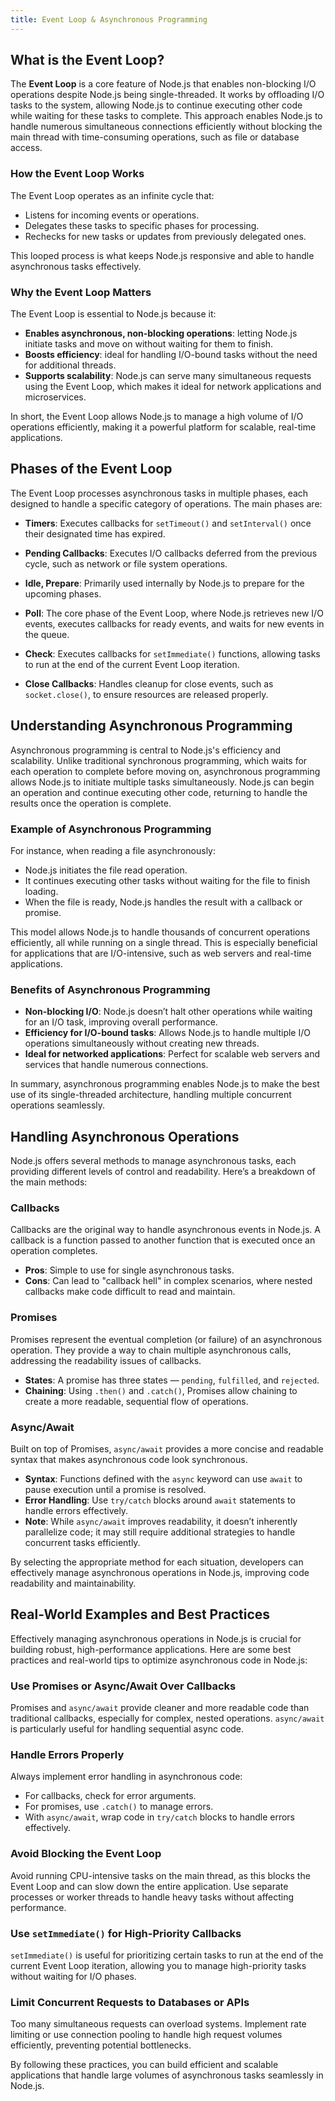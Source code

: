 ```yaml
---
title: Event Loop & Asynchronous Programming
---
```


## What is the Event Loop?

The **Event Loop** is a core feature of Node.js that enables non-blocking I/O operations despite Node.js being single-threaded. It works by offloading I/O tasks to the system, allowing Node.js to continue executing other code while waiting for these tasks to complete. This approach enables Node.js to handle numerous simultaneous connections efficiently without blocking the main thread with time-consuming operations, such as file or database access.

### How the Event Loop Works

The Event Loop operates as an infinite cycle that:

- Listens for incoming events or operations.
- Delegates these tasks to specific phases for processing.
- Rechecks for new tasks or updates from previously delegated ones.

This looped process is what keeps Node.js responsive and able to handle asynchronous tasks effectively.

### Why the Event Loop Matters

The Event Loop is essential to Node.js because it:

- **Enables asynchronous, non-blocking operations**: letting Node.js initiate tasks and move on without waiting for them to finish.
- **Boosts efficiency**: ideal for handling I/O-bound tasks without the need for additional threads.
- **Supports scalability**: Node.js can serve many simultaneous requests using the Event Loop, which makes it ideal for network applications and microservices.

In short, the Event Loop allows Node.js to manage a high volume of I/O operations efficiently, making it a powerful platform for scalable, real-time applications.

## Phases of the Event Loop

The Event Loop processes asynchronous tasks in multiple phases, each designed to handle a specific category of operations. The main phases are:

- **Timers**: Executes callbacks for `setTimeout()` and `setInterval()` once their designated time has expired.
- **Pending Callbacks**: Executes I/O callbacks deferred from the previous cycle, such as network or file system operations.
- **Idle, Prepare**: Primarily used internally by Node.js to prepare for the upcoming phases.

- **Poll**: The core phase of the Event Loop, where Node.js retrieves new I/O events, executes callbacks for ready events, and waits for new events in the queue.

- **Check**: Executes callbacks for `setImmediate()` functions, allowing tasks to run at the end of the current Event Loop iteration.

- **Close Callbacks**: Handles cleanup for close events, such as `socket.close()`, to ensure resources are released properly.

## Understanding Asynchronous Programming

Asynchronous programming is central to Node.js's efficiency and scalability. Unlike traditional synchronous programming, which waits for each operation to complete before moving on, asynchronous programming allows Node.js to initiate multiple tasks simultaneously. Node.js can begin an operation and continue executing other code, returning to handle the results once the operation is complete.

### Example of Asynchronous Programming

For instance, when reading a file asynchronously:

- Node.js initiates the file read operation.
- It continues executing other tasks without waiting for the file to finish loading.
- When the file is ready, Node.js handles the result with a callback or promise.

This model allows Node.js to handle thousands of concurrent operations efficiently, all while running on a single thread. This is especially beneficial for applications that are I/O-intensive, such as web servers and real-time applications.

### Benefits of Asynchronous Programming

- **Non-blocking I/O**: Node.js doesn’t halt other operations while waiting for an I/O task, improving overall performance.
- **Efficiency for I/O-bound tasks**: Allows Node.js to handle multiple I/O operations simultaneously without creating new threads.
- **Ideal for networked applications**: Perfect for scalable web servers and services that handle numerous connections.

In summary, asynchronous programming enables Node.js to make the best use of its single-threaded architecture, handling multiple concurrent operations seamlessly.

## Handling Asynchronous Operations

Node.js offers several methods to manage asynchronous tasks, each providing different levels of control and readability. Here’s a breakdown of the main methods:

### Callbacks

Callbacks are the original way to handle asynchronous events in Node.js. A callback is a function passed to another function that is executed once an operation completes.

- **Pros**: Simple to use for single asynchronous tasks.
- **Cons**: Can lead to "callback hell" in complex scenarios, where nested callbacks make code difficult to read and maintain.

### Promises

Promises represent the eventual completion (or failure) of an asynchronous operation. They provide a way to chain multiple asynchronous calls, addressing the readability issues of callbacks.

- **States**: A promise has three states — `pending`, `fulfilled`, and `rejected`.
- **Chaining**: Using `.then()` and `.catch()`, Promises allow chaining to create a more readable, sequential flow of operations.

### Async/Await

Built on top of Promises, `async/await` provides a more concise and readable syntax that makes asynchronous code look synchronous.

- **Syntax**: Functions defined with the `async` keyword can use `await` to pause execution until a promise is resolved.
- **Error Handling**: Use `try/catch` blocks around `await` statements to handle errors effectively.
- **Note**: While `async/await` improves readability, it doesn’t inherently parallelize code; it may still require additional strategies to handle concurrent tasks efficiently.

By selecting the appropriate method for each situation, developers can effectively manage asynchronous operations in Node.js, improving code readability and maintainability.

## Real-World Examples and Best Practices

Effectively managing asynchronous operations in Node.js is crucial for building robust, high-performance applications. Here are some best practices and real-world tips to optimize asynchronous code in Node.js:

### Use Promises or Async/Await Over Callbacks

Promises and `async/await` provide cleaner and more readable code than traditional callbacks, especially for complex, nested operations. `async/await` is particularly useful for handling sequential async code.

### Handle Errors Properly

Always implement error handling in asynchronous code:

- For callbacks, check for error arguments.
- For promises, use `.catch()` to manage errors.
- With `async/await`, wrap code in `try/catch` blocks to handle errors effectively.

### Avoid Blocking the Event Loop

Avoid running CPU-intensive tasks on the main thread, as this blocks the Event Loop and can slow down the entire application. Use separate processes or worker threads to handle heavy tasks without affecting performance.

### Use `setImmediate()` for High-Priority Callbacks

`setImmediate()` is useful for prioritizing certain tasks to run at the end of the current Event Loop iteration, allowing you to manage high-priority tasks without waiting for I/O phases.

### Limit Concurrent Requests to Databases or APIs

Too many simultaneous requests can overload systems. Implement rate limiting or use connection pooling to handle high request volumes efficiently, preventing potential bottlenecks.

By following these practices, you can build efficient and scalable applications that handle large volumes of asynchronous tasks seamlessly in Node.js.
